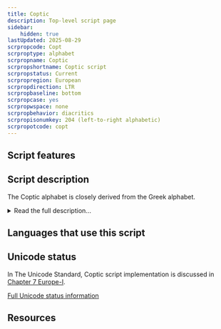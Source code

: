 ```yaml
---
title: Coptic
description: Top-level script page
sidebar:
    hidden: true
lastUpdated: 2025-08-29
scrpropcode: Copt
scrproptype: alphabet
scrpropname: Coptic
scrpropshortname: Coptic script
scrpropstatus: Current
scrpropregion: European
scrpropdirection: LTR
scrpropbaseline: bottom
scrpropcase: yes
scrpropwspace: none
scrpropbehavior: diacritics
scrpropisonumkey: 204 (left-to-right alphabetic)
scrpropotcode: copt
---
```



## Script features

<ScriptInfo />

## Script description

The Coptic alphabet is closely derived from the Greek alphabet.

<details>
<summary>Read the full description...</summary>It is used for writing the Coptic language, which was the latest descendant of the Egyptian language and is now the liturgical language of the Coptic church. Prior to the creation of the Coptic alphabet, Egyptian was written in the Greek alphabet; prior to that, in the Demotic script. By the 1st century, spoken Egyptian had become quite removed from Demotic writing. It was also around that time that the Christian religion began spreading from Greece to Egypt. Egyptian Christians wanted a visible symbol of their new faith, and in the 3rd century the Bible was translated into the Coptic language. This translation used the Greek alphabet supplemented by Demotic symbols for representing non-Greek sounds.

The Standard Coptic script contained 32 letters, 25 from the Greek Script and 7 from the Demotic. Some dialects borrowed more or fewer letters from Demotic, to better represent their phonology. Early Coptic writing was from right to left, perhaps influenced by surrounding Semitic scripts, but later Standard Coptic was written from left to right. Vowels were not always written, although some orthographies used a small mark above the preceding consonant to indicate that the following vowel had been omitted. A small number of diacritics were used, for example to show where a syllable break occurred. Punctuation and inter-word spacing were not used.

There were several dialects of the Coptic language. The language is generally believed to have fallen from everyday use in the 16th century, and is officially classified as extinct, although there have been some reports of scattered use of spoken Coptic in ethnic Egyptian families, but these few users are not passing the language onto the next generation. Coptic is one of the two liturgical languages of the Coptic Orthodox and Coptic Catholic churches, along with Arabic, and the script is still used in this context.
</details>

## Languages that use this script

<WsList script='Copt' wsMax='5' />

## Unicode status

In The Unicode Standard, Coptic script implementation  is discussed in [Chapter 7 Europe-I](http://www.unicode.org/versions/latest/ch07.pdf).


[Full Unicode status information](/scrlang/unicode/copt-unicode)

## Resources

<ScriptResources detailSummary='seemore' />


